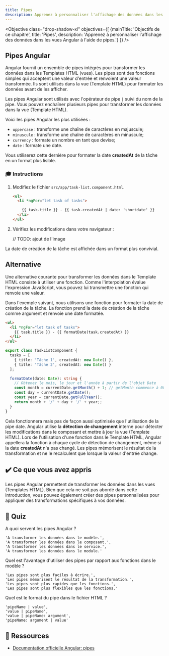 ```yaml
---
title: Pipes
description: Apprenez à personnaliser l'affichage des données dans les vues Angular à l'aide de pipes.
---
```



<Objective class="drop-shadow-xl" objectives={[
    {mainTitle: 'Objectifs de ce chapitre', title: 'Pipes', description: 'Apprenez à personnaliser l\'affichage des données dans les vues Angular à l\'aide de pipes.'}
]} />


## Pipes Angular

Angular fournit un ensemble de pipes intégrés pour transformer les données dans les Templates HTML (vues).
Les pipes sont des fonctions simples qui acceptent une valeur d'entrée et renvoient une valeur transformée.
Ils sont utilisés dans la vue (Template HTML) pour formater les données avant de les afficher.

Les pipes Angular sont utilisés avec l'opérateur de pipe `|` suivi du nom de la pipe.
Vous pouvez enchaîner plusieurs pipes pour transformer les données dans la vue (Template HTML).

Voici les pipes Angular les plus utilisées :

- `uppercase` : transforme une chaîne de caractères en majuscule;
- `minuscule` : transforme une chaîne de caractères en minuscule;
- `currency` : formate un nombre en tant que devise;
- `date` : formate une date.

Vous utiliserez cette dernière pour formater la date **createdAt** de la tâche en un format plus lisible.

### 🎓 Instructions

<Steps>

1. Modifiez le fichier `src/app/task-list.component.html`.

    ```html ins={"utilisez la pipe de date et transmettez-lui une option shortdate pour un format plus précis": 3-4}
    <ul>
      <li *ngFor="let task of tasks">

        {{ task.title }} - {{ task.createdAt | date: 'shortdate' }}
      </li>
    </ul>
    ```

2. Vérifiez les modifications dans votre navigateur :

    // TODO: ajout de l'image

</Steps>

La date de création de la tâche est affichée dans un format plus convivial.

## Alternative

Une alternative courante pour transformer les données dans le Template HTML consiste à utiliser une fonction.
Comme l'interpolation évalue l'expression JavaScript, vous pouvez lui transmettre une fonction qui renvoie une valeur.

Dans l'exemple suivant, nous utilisons une fonction pour formater la date de création de la tâche. La fonction prend la date de création de la tâche comme argument et renvoie une date formatée.

```html ins="formatDate(task.createdAt)"
<ul>
  <li *ngFor="let task of tasks">
    {{ task.title }} - {{ formatDate(task.createdAt) }}
  </li>
</ul>
```

```typescript ins={"passe la date et renvoie une date formatée": 6-13}
export class TaskListComponent {
  tasks = [
    { title: 'Tâche 1', createdAt: new Date() },
    { title: 'Tâche 2', createdAt: new Date() }
  ];

  formatDate(date: Date): string {
    // Obtenez le mois, le jour et l'année à partir de l'objet Date
    const month = currentDate.getMonth() + 1; // getMonth commence à 00 pour janvier, nous ajoutons donc 1
    const day = currentDate.getDate();
    const year = currentDate.getFullYear();
    return month + '/' + day + '/' + year;;
  }
}
```

Cela fonctionnera mais pas de façon aussi optimisée que l'utilisation de la pipe date.
Angular utilise la **détection de changement** interne pour détecter les modifications dans le composant et mettre à jour la vue (Template HTML).
Lors de l'utilisation d'une fonction dans le Template HTML, Angular appellera la fonction à chaque cycle de détection de changement, même si la date **createdAt** n'a pas changé.
Les pipes mémorisent le résultat de la transformation et ne le recalculent que lorsque la valeur d'entrée change.

## ✔️ Ce que vous avez appris

Les pipes Angular permettent de transformer les données dans les vues (Templates HTML).
Bien que cela ne soit pas abordé dans cette introduction, vous pouvez également créer des pipes personnalisées pour appliquer des transformations spécifiques à vos données.

## 🚦 Quiz

A quoi servent les pipes Angular ?


    'A transformer les données dans le modèle.',
    'A transformer les données dans le composant.',
    'A transformer les données dans le service.',
    'A transformer les données dans le module.'


Quel est l'avantage d'utiliser des pipes par rapport aux fonctions dans le modèle ?


    'Les pipes sont plus faciles à écrire.',
    'Les pipes mémorisent le résultat de la transformation.',
    'Les pipes sont plus rapides que les fonctions.',
    'Les pipes sont plus flexibles que les fonctions.'

Quel est le format du pipe dans le fichier HTML ?


    'pipeName | value',
    'value | pipeName',
    'value | pipeName: argument',
    'pipeName: argument | value'

## 🔗 Ressources

- <a href="https://angular.dev/guide/pipes" target="_blank">Documentation officielle Angular: pipes</a>
